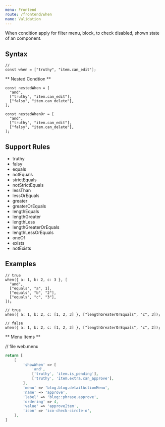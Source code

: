 ```yaml
---
menu: Frontend
route: /frontend/when
name: Validation
---
```


When condition apply for filter menu, block, to check disabled, shown state of an component.

## Syntax

```tsx
//
const when = ["truthy", "item.can_edit"];
```

** Nested Condtion **

```tsx
const nestedWhen = [
  "and",
  ["truthy", "item.can_edit"],
  ["falsy", "item.can_delete"],
];

const nestedWhenOr = [
  "and",
  ["truthy", "item.can_edit"],
  ["falsy", "item.can_delete"],
];
```

## Support Rules

- truthy
- falsy
- equals
- notEquals
- strictEquals
- notStrictEquals
- lessThan
- lessOrEquals
- greater
- greaterOrEquals
- lengthEquals
- lengthGreater
- lengthLess
- lengthGreaterOrEquals
- lengthLessOrEquals
- oneOf
- exists
- notExists

## Examples

```tsx
// true
when({ a: 1, b: 2, c: 3 }, [
  "and",
  ["equals", "a", 1],
  ["equals", "b", "2"],
  ["equals", "c", "3"],
]);

// true
when({ a: 1, b: 2, c: [1, 2, 3] }, ["lengthGreaterOrEquals", "c", 3]);

// false
when({ a: 1, b: 2, c: [1, 2, 3] }, ["lengthGreaterOrEquals", "c", 2]);
```

** Menu Items **

// file web.menu

```php
return [
    [
        'showWhen' => [
            'and',
            ['truthy', 'item.is_pending'],
            ['truthy', 'item.extra.can_approve'],
        ],
        'menu' => 'blog.blog.detailActionMenu',
        'name' => 'approve',
        'label' => 'blog::phrase.approve',
        'ordering' => 4,
        'value' => 'approveItem',
        'icon' => 'ico-check-circle-o',
    ],
]
```
